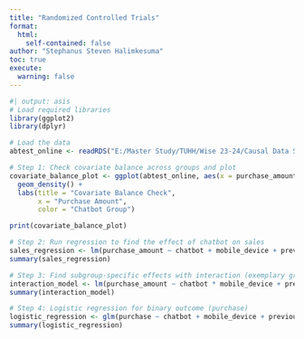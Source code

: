```yaml
---
title: "Randomized Controlled Trials"
format:
  html:
    self-contained: false
author: "Stephanus Steven Halimkesuma"
toc: true
execute:
  warning: false
---
```



```r
#| output: asis
# Load required libraries
library(ggplot2)
library(dplyr)

# Load the data
abtest_online <- readRDS("E:/Master Study/TUHH/Wise 23-24/Causal Data Science for Business Analytics/Causal_Data_Science_Data/abtest_online.rds")

# Step 1: Check covariate balance across groups and plot
covariate_balance_plot <- ggplot(abtest_online, aes(x = purchase_amount, color = as.factor(chatbot))) +
  geom_density() +
  labs(title = "Covariate Balance Check",
       x = "Purchase Amount",
       color = "Chatbot Group")

print(covariate_balance_plot)

# Step 2: Run regression to find the effect of chatbot on sales
sales_regression <- lm(purchase_amount ~ chatbot + mobile_device + previous_visit, data = abtest_online)
summary(sales_regression)

# Step 3: Find subgroup-specific effects with interaction (exemplary group: mobile users)
interaction_model <- lm(purchase_amount ~ chatbot * mobile_device + previous_visit, data = abtest_online)
summary(interaction_model)

# Step 4: Logistic regression for binary outcome (purchase)
logistic_regression <- glm(purchase ~ chatbot + mobile_device + previous_visit, data = abtest_online, family = "binomial")
summary(logistic_regression)
```